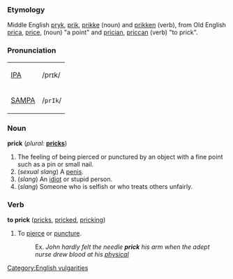 ===Etymology===
Middle English [[pryk]], [[prik]], [[prikke]] (noun) and [[prikken]] (verb), from Old English [[prica]], [[price]], (noun) "a point" and [[prician]], [[priccan]] (verb) "to prick".

===Pronunciation===
{| border=1 cellpadding=5
| [[w:IPA|IPA]] || /prɪk/
|-
| [[w:SAMPA|SAMPA]] || /<tt>prIk</tt>/
|}

===Noun===
'''prick''' (''plural:'' '''[[pricks]]''')

# The feeling of being pierced or punctured by an object with a  fine point such as a pin or small nail.
# (''sexual slang'') A [[penis]].
# (''slang'') An [[idiot]] or stupid person.
# (''slang'') Someone who is selfish or who treats others unfairly.

===Verb===
'''to  prick''' ([[pricks]], [[pricked]], [[pricking]])

# To [[pierce]] or [[puncture]].
#:Ex. ''John hardly felt the needle '''prick''' his arm when the adept nurse drew blood at his [[physical]]''

[[Category:English vulgarities]]